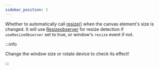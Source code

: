 ```yaml
---
sidebar_position: 3
---
```



<OptionDescriptor type="boolean" defaultVal="true" />

Whether to automatically call [resize()](/docs/api/View3D#resize) when the canvas element's size is changed.
It will use [Resizeobserver](https://developer.mozilla.org/en-US/docs/Web/API/ResizeObserver) for resize detection if `useResizeObserver` set to true, or window's `resize` event if not.

:::info

Change the window size or rotate device to check its effect!

:::

<View3D
  src="/egjs-view3d/model/draco/alarm.glb"
  envmap="/egjs-view3d/texture/artist_workshop_1k.hdr"
  showExampleCode />

